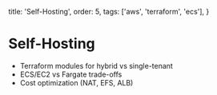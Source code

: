  title: 'Self-Hosting',
  order: 5,
  tags: ['aws', 'terraform', 'ecs'],
}

# Self-Hosting

- Terraform modules for hybrid vs single-tenant
- ECS/EC2 vs Fargate trade-offs
- Cost optimization (NAT, EFS, ALB)
